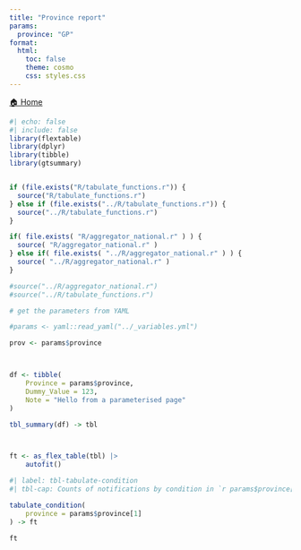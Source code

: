 ```yaml
---
title: "Province report"
params:
  province: "GP"
format:
  html:
    toc: false
    theme: cosmo
    css: styles.css
---
```



[🏠 Home](../index.html){.btn .btn-primary}

```r
#| echo: false
#| include: false
library(flextable)
library(dplyr)
library(tibble)
library(gtsummary)


if (file.exists("R/tabulate_functions.r")) {
  source("R/tabulate_functions.r")
} else if (file.exists("../R/tabulate_functions.r")) {
  source("../R/tabulate_functions.r")
}

if( file.exists( "R/aggregator_national.r" ) ) {
  source( "R/aggregator_national.r" )
} else if( file.exists( "../R/aggregator_national.r" ) ) {
  source( "../R/aggregator_national.r" )
}

#source("../R/aggregator_national.r")
#source("../R/tabulate_functions.r")

# get the parameters from YAML

#params <- yaml::read_yaml("../_variables.yml")

prov <- params$province



df <- tibble(
    Province = params$province,
    Dummy_Value = 123,
    Note = "Hello from a parameterised page"
)

tbl_summary(df) -> tbl



ft <- as_flex_table(tbl) |>
    autofit()


```

```r
#| label: tbl-tabulate-condition
#| tbl-cap: Counts of notifications by condition in `r params$province[1]`

tabulate_condition(
    province = params$province[1]
) -> ft

ft


```

